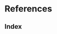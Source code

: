 # References {.unnumbered .unlisted}

::: {#refs}
:::

::: {.content-visible when-format="pdf"}
# Index {.unnumbered .unlisted}
```{=latex}
\printindex
```
:::
